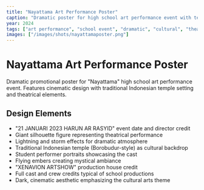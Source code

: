 ```yaml
---
title: "Nayattama Art Performance Poster"
caption: "Dramatic poster for high school art performance event with temple backdrop"
year: 2024
tags: ["art performance", "school event", "dramatic", "cultural", "theatre"]
images: ["/images/shots/nayattamaposter.png"]
---
```


# Nayattama Art Performance Poster

Dramatic promotional poster for "Nayattama" high school art performance event. Features cinematic design with traditional Indonesian temple setting and theatrical elements.

## Design Elements
- "21 JANUARI 2023 HARUN AR RASYID" event date and director credit
- Giant silhouette figure representing theatrical performance
- Lightning and storm effects for dramatic atmosphere
- Traditional Indonesian temple (Borobudur-style) as cultural backdrop
- Student performer portraits showcasing the cast
- Flying embers creating mystical ambiance
- "XENAVION ARTSHOW" production house credit
- Full cast and crew credits typical of school productions
- Dark, cinematic aesthetic emphasizing the cultural arts theme